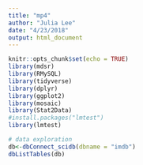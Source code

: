 ```yaml
---
title: "mp4"
author: "Julia Lee"
date: "4/23/2018"
output: html_document
---
```


```r
knitr::opts_chunk$set(echo = TRUE)
library(mdsr)
library(RMySQL)
library(tidyverse)
library(dplyr)
library(ggplot2)
library(mosaic)
library(Stat2Data)
#install.packages("lmtest")
library(lmtest)
```


```r
# data exploration
db<-dbConnect_scidb(dbname = "imdb")
dbListTables(db)



```

